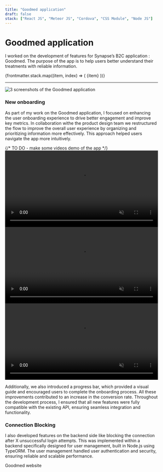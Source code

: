 ```yaml
---
title: "Goodmed application"
draft: false
stack: ["React JS", "Meteor JS", "Cordova", "CSS Module", "Node JS"]
---
```




# Goodmed application

<p class="intro">
  I worked on the development of features for Synapse’s B2C application :
  Goodmed. The purpose of the app is to help users better understand their
  treatments with reliable information.
</p>

<div class="tag-container">
  {frontmatter.stack.map((item, index) => (
    <span class="tag" key={index}>
      {item}
    </span>
  ))}
</div>

<hr />

<div class="container">
  <section>
    <Card>
      <Image
        src={goodmedImage}
        class="img-shadow"
        alt="3 screenshots of the Goodmed application"
      />
    </Card>
  </section>
  <section>
    <h3>New onboarding</h3>
    <p>
    As part of my work on the Goodmed application, I focused on enhancing the user onboarding experience to drive better engagement and improve key metrics. In collaboration withe the product design team we restructured the flow to improve the overall user experience by organizing and prioritizing information more effectively. This approach helped users navigate the app more intuitively.
    </p>
    {/* TO DO - make some videos demo of the app */}
    <div className="video-goodmed">
      <video autoplay muted playsinline loop width="100%" src="/goodmed-app/goodmed-intro.mp4">
        Your browser does not support HTML5 video.
      </video>
      <video autoplay muted playsinline loop width="100%" src="/goodmed-app/goodmed-onboarding.mp4">
        Your browser does not support HTML5 video.
      </video>
      <video autoplay muted playsinline loop width="100%" src="/goodmed-app/goodmed-check.mp4">
        Your browser does not support HTML5 video.
      </video>
    </div>
    <p>
      Additionally, we also introduced a progress bar, which provided a visual guide and encouraged users to complete the onboarding process. All these improvements contributed to an increase in the conversion rate. Throughout the development process, I ensured that all new features were fully compatible with the existing API, ensuring seamless integration and functionality.
    </p>
    <h3>Connection Blocking</h3>
    <p>
        I also developed features on the backend side like blocking the connection after X unsuccessful login attempts.
        This was implemented within a backend specifically designed for user management, built in Node.js using TypeORM.
        The user management handled user authentication and security, ensuring reliable and scalable performance.
    </p>
    <NextLink to="/goodmed-website">
      Goodmed website
    </NextLink>
  </section>

</div>
